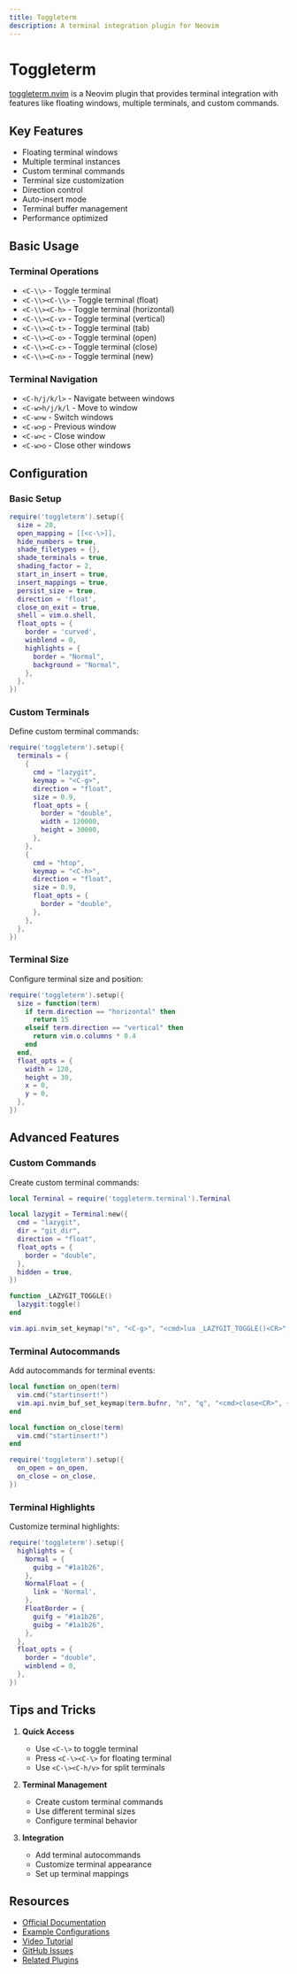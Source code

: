 ```yaml
---
title: Toggleterm
description: A terminal integration plugin for Neovim
---
```


# Toggleterm

[toggleterm.nvim](https://github.com/akinsho/toggleterm.nvim) is a Neovim plugin that provides terminal integration with features like floating windows, multiple terminals, and custom commands.

## Key Features

- Floating terminal windows
- Multiple terminal instances
- Custom terminal commands
- Terminal size customization
- Direction control
- Auto-insert mode
- Terminal buffer management
- Performance optimized

## Basic Usage

### Terminal Operations

- `<C-\\>` - Toggle terminal
- `<C-\\><C-\\>` - Toggle terminal (float)
- `<C-\\><C-h>` - Toggle terminal (horizontal)
- `<C-\\><C-v>` - Toggle terminal (vertical)
- `<C-\\><C-t>` - Toggle terminal (tab)
- `<C-\\><C-o>` - Toggle terminal (open)
- `<C-\\><C-c>` - Toggle terminal (close)
- `<C-\\><C-n>` - Toggle terminal (new)

### Terminal Navigation

- `<C-h/j/k/l>` - Navigate between windows
- `<C-w>h/j/k/l` - Move to window
- `<C-w>w` - Switch windows
- `<C-w>p` - Previous window
- `<C-w>c` - Close window
- `<C-w>o` - Close other windows

## Configuration

### Basic Setup

```lua
require('toggleterm').setup({
  size = 20,
  open_mapping = [[<c-\>]],
  hide_numbers = true,
  shade_filetypes = {},
  shade_terminals = true,
  shading_factor = 2,
  start_in_insert = true,
  insert_mappings = true,
  persist_size = true,
  direction = 'float',
  close_on_exit = true,
  shell = vim.o.shell,
  float_opts = {
    border = 'curved',
    winblend = 0,
    highlights = {
      border = "Normal",
      background = "Normal",
    },
  },
})
```

### Custom Terminals

Define custom terminal commands:

```lua
require('toggleterm').setup({
  terminals = {
    {
      cmd = "lazygit",
      keymap = "<C-g>",
      direction = "float",
      size = 0.9,
      float_opts = {
        border = "double",
        width = 120000,
        height = 30000,
      },
    },
    {
      cmd = "htop",
      keymap = "<C-h>",
      direction = "float",
      size = 0.9,
      float_opts = {
        border = "double",
      },
    },
  },
})
```

### Terminal Size

Configure terminal size and position:

```lua
require('toggleterm').setup({
  size = function(term)
    if term.direction == "horizontal" then
      return 15
    elseif term.direction == "vertical" then
      return vim.o.columns * 0.4
    end
  end,
  float_opts = {
    width = 120,
    height = 30,
    x = 0,
    y = 0,
  },
})
```

## Advanced Features

### Custom Commands

Create custom terminal commands:

```lua
local Terminal = require('toggleterm.terminal').Terminal

local lazygit = Terminal:new({
  cmd = "lazygit",
  dir = "git_dir",
  direction = "float",
  float_opts = {
    border = "double",
  },
  hidden = true,
})

function _LAZYGIT_TOGGLE()
  lazygit:toggle()
end

vim.api.nvim_set_keymap("n", "<C-g>", "<cmd>lua _LAZYGIT_TOGGLE()<CR>", {noremap = true, silent = true})
```

### Terminal Autocommands

Add autocommands for terminal events:

```lua
local function on_open(term)
  vim.cmd("startinsert!")
  vim.api.nvim_buf_set_keymap(term.bufnr, "n", "q", "<cmd>close<CR>", {noremap = true, silent = true})
end

local function on_close(term)
  vim.cmd("startinsert!")
end

require('toggleterm').setup({
  on_open = on_open,
  on_close = on_close,
})
```

### Terminal Highlights

Customize terminal highlights:

```lua
require('toggleterm').setup({
  highlights = {
    Normal = {
      guibg = "#1a1b26",
    },
    NormalFloat = {
      link = 'Normal',
    },
    FloatBorder = {
      guifg = "#1a1b26",
      guibg = "#1a1b26",
    },
  },
  float_opts = {
    border = "double",
    winblend = 0,
  },
})
```

## Tips and Tricks

1. **Quick Access**

   - Use `<C-\>` to toggle terminal
   - Press `<C-\><C-\>` for floating terminal
   - Use `<C-\><C-h/v>` for split terminals

2. **Terminal Management**

   - Create custom terminal commands
   - Use different terminal sizes
   - Configure terminal behavior

3. **Integration**
   - Add terminal autocommands
   - Customize terminal appearance
   - Set up terminal mappings

## Resources

- [Official Documentation](https://github.com/akinsho/toggleterm.nvim)
- [Example Configurations](https://github.com/akinsho/toggleterm.nvim/wiki/Example-configurations)
- [Video Tutorial](https://www.youtube.com/watch?v=3t1v1b1b1b1b)
- [GitHub Issues](https://github.com/akinsho/toggleterm.nvim/issues)
- [Related Plugins](https://github.com/topics/neovim-terminal)
